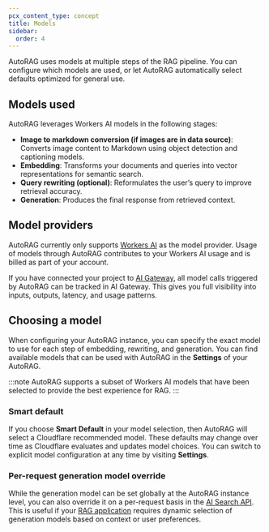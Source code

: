 ```yaml
---
pcx_content_type: concept
title: Models
sidebar:
  order: 4
---
```


AutoRAG uses models at multiple steps of the RAG pipeline. You can configure which models are used, or let AutoRAG automatically select defaults optimized for general use.

## Models used

AutoRAG leverages Workers AI models in the following stages:

- **Image to markdown conversion (if images are in data source)**: Converts image content to Markdown using object detection and captioning models.
- **Embedding**: Transforms your documents and queries into vector representations for semantic search.
- **Query rewriting (optional)**: Reformulates the user’s query to improve retrieval accuracy.
- **Generation**: Produces the final response from retrieved context.

## Model providers

AutoRAG currently only supports [Workers AI](/workers-ai/) as the model provider. Usage of models through AutoRAG contributes to your Workers AI usage and is billed as part of your account.

If you have connected your project to [AI Gateway](/ai-gateway), all model calls triggered by AutoRAG can be tracked in AI Gateway. This gives you full visibility into inputs, outputs, latency, and usage patterns.

## Choosing a model

When configuring your AutoRAG instance, you can specify the exact model to use for each step of embedding, rewriting, and generation. You can find available models that can be used with AutoRAG in the **Settings** of your AutoRAG.

:::note
AutoRAG supports a subset of Workers AI models that have been selected to provide the best experience for RAG.
:::

### Smart default

If you choose **Smart Default** in your model selection, then AutoRAG will select a Cloudflare recommended model. These defaults may change over time as Cloudflare evaluates and updates model choices. You can switch to explicit model configuration at any time by visiting **Settings**.

### Per-request generation model override

While the generation model can be set globally at the AutoRAG instance level, you can also override it on a per-request basis in the [AI Search API](/autorag/usage/rest-api/#ai-search). This is useful if your [RAG application](/autorag/) requires dynamic selection of generation models based on context or user preferences.
